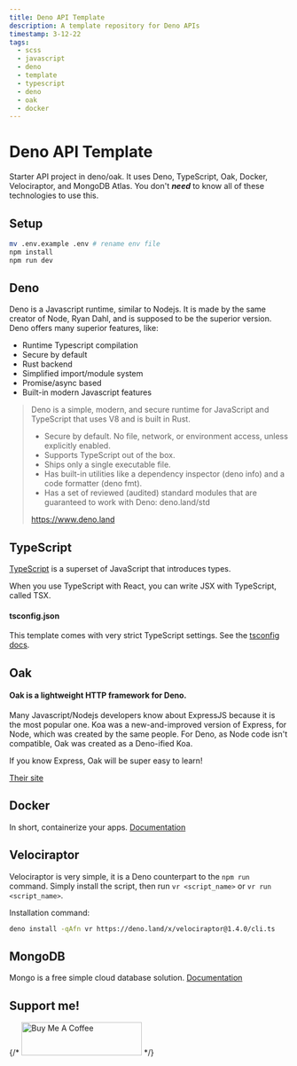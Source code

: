 ```yaml
---
title: Deno API Template
description: A template repository for Deno APIs
timestamp: 3-12-22
tags:
  - scss
  - javascript
  - deno
  - template
  - typescript
  - deno
  - oak
  - docker
---
```

# Deno API Template

Starter API project in deno/oak. It uses Deno, TypeScript, Oak, Docker,
Velociraptor, and MongoDB Atlas. You don't **_need_** to know all of these
technologies to use this.

## Setup

```bash
mv .env.example .env # rename env file
npm install
npm run dev
```

## Deno

Deno is a Javascript runtime, similar to Nodejs. It is made by the same creator
of Node, Ryan Dahl, and is supposed to be the superior version. Deno offers many
superior features, like:

- Runtime Typescript compilation
- Secure by default
- Rust backend
- Simplified import/module system
- Promise/async based
- Built-in modern Javascript features

> Deno is a simple, modern, and secure runtime for JavaScript and TypeScript that
> uses V8 and is built in Rust.
>
> - Secure by default. No file, network, or environment access, unless
  > explicitly enabled.
> - Supports TypeScript out of the box.
> - Ships only a single executable file.
> - Has built-in utilities like a dependency inspector (deno info) and a code
  > formatter (deno fmt).
> - Has a set of reviewed (audited) standard modules that are guaranteed to work
  > with Deno: deno.land/std
>
> https://www.deno.land

## TypeScript

[TypeScript](https://github.com/microsoft/TypeScript) is a superset of
JavaScript that introduces types.

When you use TypeScript with React, you can write JSX with TypeScript, called
TSX.

#### tsconfig.json

This template comes with very strict TypeScript settings. See the
[tsconfig docs](https://www.typescriptlang.org/docs/handbook/tsconfig-json.html).

## Oak

#### Oak is a lightweight HTTP framework for Deno.

Many Javascript/Nodejs developers know about ExpressJS because it is the most
popular one. Koa was a new-and-improved version of Express, for Node, which was
created by the same people. For Deno, as Node code isn't compatible, Oak was
created as a Deno-ified Koa.

If you know Express, Oak will be super easy to learn!

<a href="https://oakserver.github.io/oak/" target="_blank">Their site</a>

## Docker

In short, containerize your apps.
<a href="https://docs.docker.com/" target="_blank">Documentation</a>

## Velociraptor

Velociraptor is very simple, it is a Deno counterpart to the `npm run` command.
Simply install the script, then run `vr <script_name>` or
`vr run <script_name>`.

Installation command:

```bash
deno install -qAfn vr https://deno.land/x/velociraptor@1.4.0/cli.ts
```

## MongoDB

Mongo is a free simple cloud database solution.
<a href="https://www.mongodb.com/atlas" target="_blank">Documentation</a>

## Support me!

{/* <a href="https://www.buymeacoffee.com/cooperrunyE" target="_blank"><img src="https://cdn.buymeacoffee.com/buttons/v2/default-yellow.png" alt="Buy Me A Coffee" style="height: 60px !important;width: 217px !important;" ></a> */}

